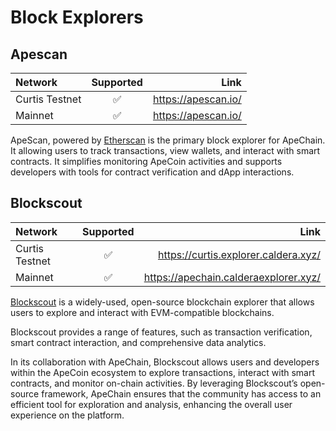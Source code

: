 # Block Explorers



## Apescan

| Network       | Supported |   Link |
| :------------ | :---------: | ----------: |
| Curtis Testnet    |   ✅  |   https://apescan.io/ |
| Mainnet    |    ✅   |    https://apescan.io/ |

ApeScan, powered by [Etherscan](https://etherscan.io/) is the primary block explorer for ApeChain. It allowing users to track transactions, view wallets, and interact with smart contracts. It simplifies monitoring ApeCoin activities and supports developers with tools for contract verification and dApp interaction​s.


## Blockscout

| Network       | Supported |   Link |
| :------------ | :---------: | ----------: |
| Curtis Testnet    |   ✅   | https://curtis.explorer.caldera.xyz/|
| Mainnet    |     ✅     |    https://apechain.calderaexplorer.xyz/ |



[Blockscout](https://www.blockscout.com/) is a widely-used, open-source blockchain explorer that allows users to explore and interact with EVM-compatible blockchains. 

Blockscout provides a range of features, such as transaction verification, smart contract interaction, and comprehensive data analytics. 

In its collaboration with ApeChain, Blockscout allows users and developers within the ApeCoin ecosystem to explore transactions, interact with smart contracts, and monitor on-chain activities. By leveraging Blockscout’s open-source framework, ApeChain ensures that the community has access to an efficient tool for exploration and analysis, enhancing the overall user experience on the platform.
